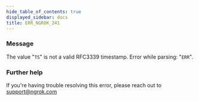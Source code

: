 ```yaml
---
hide_table_of_contents: true
displayed_sidebar: docs
title: ERR_NGROK_241
---
```




### Message

The value "`TS`" is not a valid RFC3339 timestamp. Error while parsing: "`ERR`".

<ErrorDetails error="err_ngrok_241" />

### Further help

If you're having trouble resolving this error, please reach out to [support@ngrok.com](mailto:support@ngrok.com?subject=Help%20with%20ERR_NGROK_241)
